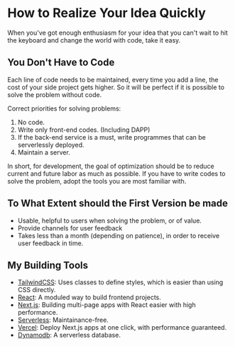 # How to Realize Your Idea Quickly

When you've got enough enthusiasm for your idea that you can't wait to hit the keyboard and change the world with code, take it easy.

## You Don't Have to Code

Each line of code needs to be maintained, every time you add a line, the cost of your side project gets higher. So it will be perfect if it is possible to solve the problem without code.

Correct priorities for solving problems:

1. No code.
2. Write only front-end codes. (Including DAPP)
3. If the back-end service is a must, write programmes that can be serverlessly deployed.
4. Maintain a server.

In short, for development, the goal of optimization should be to reduce current and future labor as much as possible. If you have to write codes to solve the problem, adopt the tools you are most familiar with.

## To What Extent should the First Version be made 

- Usable, helpful to users when solving the problem, or of value.
- Provide channels for user feedback
- Takes less than a month (depending on patience), in order to receive user feedback in time.

## My Building Tools

- [TailwindCSS](https://tailwindcss.com/): Uses classes to define styles, which is easier than using CSS directly.
- [React](https://reactjs.org/): A moduled way to build frontend projects.
- [Next.js](https://nextjs.org/): Building multi-page apps with React easier with high performance.
- [Serverless](https://serverless.com/): Maintainance-free.
- [Vercel](https://vercel.com/): Deploy Next.js apps at one click, with performance guaranteed.
- [Dynamodb](https://aws.amazon.com/cn/dynamodb): A serverless database.

